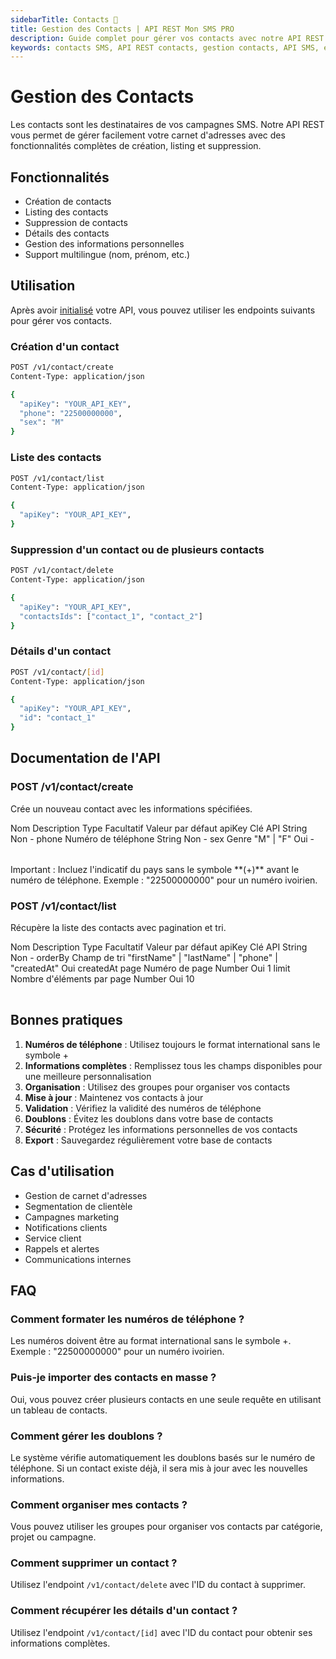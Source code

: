 ```yaml
---
sidebarTitle: Contacts 📱
title: Gestion des Contacts | API REST Mon SMS PRO
description: Guide complet pour gérer vos contacts avec notre API REST. Créez, listez et supprimez des contacts pour vos campagnes SMS.
keywords: contacts SMS, API REST contacts, gestion contacts, API SMS, endpoints contacts, contacts personnalisés
---
```



# Gestion des Contacts

Les contacts sont les destinataires de vos campagnes SMS. Notre API REST vous permet de gérer facilement votre carnet d'adresses avec des fonctionnalités complètes de création, listing et suppression.

## Fonctionnalités

- Création de contacts
- Listing des contacts
- Suppression de contacts
- Détails des contacts
- Gestion des informations personnelles
- Support multilingue (nom, prénom, etc.)

## Utilisation

Après avoir [initialisé](/libs/rest/get-started/#init) votre API, vous pouvez utiliser les endpoints suivants pour gérer vos contacts.

### Création d'un contact

```bash
POST /v1/contact/create
Content-Type: application/json

{
  "apiKey": "YOUR_API_KEY",
  "phone": "22500000000",
  "sex": "M"
}
```

### Liste des contacts

```bash
POST /v1/contact/list
Content-Type: application/json

{
  "apiKey": "YOUR_API_KEY",
}
```

### Suppression d'un contact ou de plusieurs contacts

```bash
POST /v1/contact/delete
Content-Type: application/json

{
  "apiKey": "YOUR_API_KEY",
  "contactsIds": ["contact_1", "contact_2"]
}
```

### Détails d'un contact

```bash
POST /v1/contact/[id]
Content-Type: application/json

{
  "apiKey": "YOUR_API_KEY",
  "id": "contact_1"
}
```

## Documentation de l'API

### POST /v1/contact/create

Crée un nouveau contact avec les informations spécifiées.

<Table style={{ marginTop: 20 }}>
  <thead>
    <Table.Tr>
      <Table.Th>Nom</Table.Th>
      <Table.Th>Description</Table.Th>
      <Table.Th>Type</Table.Th>
      <Table.Th>Facultatif</Table.Th>
      <Table.Th>Valeur par défaut</Table.Th>
    </Table.Tr>
  </thead>
  <tbody>
    <Table.Tr>
      <Table.Td>apiKey</Table.Td>
      <Table.Td>Clé API</Table.Td>
      <Table.Td>String</Table.Td>
      <Table.Td>Non</Table.Td>
      <Table.Td>-</Table.Td>
    </Table.Tr>
    <Table.Tr>
      <Table.Td>phone</Table.Td>
      <Table.Td>Numéro de téléphone</Table.Td>
      <Table.Td>String</Table.Td>
      <Table.Td>Non</Table.Td>
      <Table.Td>-</Table.Td>
    </Table.Tr>
    <Table.Tr>
      <Table.Td>sex</Table.Td>
      <Table.Td>Genre</Table.Td>
      <Table.Td>"M" | "F"</Table.Td>
      <Table.Td>Oui</Table.Td>
      <Table.Td>-</Table.Td>
    </Table.Tr>
  </tbody>
</Table>

<Callout type="warning" emoji="⚠️">
  Important : Incluez l'indicatif du pays sans le symbole **(+)** avant le
  numéro de téléphone. Exemple : "22500000000" pour un numéro ivoirien.
</Callout>

### POST /v1/contact/list

Récupère la liste des contacts avec pagination et tri.

<Table style={{ marginTop: 20 }}>
  <thead>
    <Table.Tr>
      <Table.Th>Nom</Table.Th>
      <Table.Th>Description</Table.Th>
      <Table.Th>Type</Table.Th>
      <Table.Th>Facultatif</Table.Th>
      <Table.Th>Valeur par défaut</Table.Th>
    </Table.Tr>
  </thead>
  <tbody>
    <Table.Tr>
      <Table.Td>apiKey</Table.Td>
      <Table.Td>Clé API</Table.Td>
      <Table.Td>String</Table.Td>
      <Table.Td>Non</Table.Td>
      <Table.Td>-</Table.Td>
    </Table.Tr>
    <Table.Tr>
      <Table.Td>orderBy</Table.Td>
      <Table.Td>Champ de tri</Table.Td>
      <Table.Td>"firstName" | "lastName" | "phone" | "createdAt"</Table.Td>
      <Table.Td>Oui</Table.Td>
      <Table.Td>createdAt</Table.Td>
    </Table.Tr>
    <Table.Tr>
      <Table.Td>page</Table.Td>
      <Table.Td>Numéro de page</Table.Td>
      <Table.Td>Number</Table.Td>
      <Table.Td>Oui</Table.Td>
      <Table.Td>1</Table.Td>
    </Table.Tr>
    <Table.Tr>
      <Table.Td>limit</Table.Td>
      <Table.Td>Nombre d'éléments par page</Table.Td>
      <Table.Td>Number</Table.Td>
      <Table.Td>Oui</Table.Td>
      <Table.Td>10</Table.Td>
    </Table.Tr>
  </tbody>
</Table>

## Bonnes pratiques

1. **Numéros de téléphone** : Utilisez toujours le format international sans le symbole +
2. **Informations complètes** : Remplissez tous les champs disponibles pour une meilleure personnalisation
3. **Organisation** : Utilisez des groupes pour organiser vos contacts
4. **Mise à jour** : Maintenez vos contacts à jour
5. **Validation** : Vérifiez la validité des numéros de téléphone
6. **Doublons** : Évitez les doublons dans votre base de contacts
7. **Sécurité** : Protégez les informations personnelles de vos contacts
8. **Export** : Sauvegardez régulièrement votre base de contacts

## Cas d'utilisation

- Gestion de carnet d'adresses
- Segmentation de clientèle
- Campagnes marketing
- Notifications clients
- Service client
- Rappels et alertes
- Communications internes

## FAQ

### Comment formater les numéros de téléphone ?

Les numéros doivent être au format international sans le symbole +. Exemple : "22500000000" pour un numéro ivoirien.

### Puis-je importer des contacts en masse ?

Oui, vous pouvez créer plusieurs contacts en une seule requête en utilisant un tableau de contacts.

### Comment gérer les doublons ?

Le système vérifie automatiquement les doublons basés sur le numéro de téléphone. Si un contact existe déjà, il sera mis à jour avec les nouvelles informations.

### Comment organiser mes contacts ?

Vous pouvez utiliser les groupes pour organiser vos contacts par catégorie, projet ou campagne.

### Comment supprimer un contact ?

Utilisez l'endpoint `/v1/contact/delete` avec l'ID du contact à supprimer.

### Comment récupérer les détails d'un contact ?

Utilisez l'endpoint `/v1/contact/[id]` avec l'ID du contact pour obtenir ses informations complètes.

